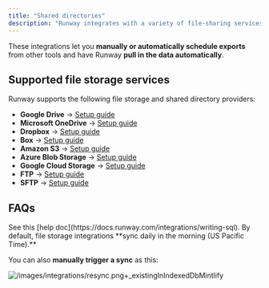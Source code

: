 ```yaml
---
title: "Shared directories"
description: "Runway integrates with a variety of file-sharing services, allowing you to seamlessly import data from external systems that may not have direct integrations with Runway. "
---
```


These integrations let you **manually or automatically schedule exports** from other tools and have Runway **pull in the data automatically**.

## **Supported file storage services**

Runway supports the following file storage and shared directory providers:

- **Google Drive** → [Setup guide](https://fivetran.com/docs/connectors/files/google-drive/setup-guide)
- **Microsoft OneDrive** → [Setup guide](https://fivetran.com/docs/connectors/files/one-drive/setup-guide)
- **Dropbox** → [Setup guide](https://fivetran.com/docs/connectors/files/dropbox/setup-guide)
- **Box** → [Setup guide](https://fivetran.com/docs/connectors/files/box/setup-guide)
- **Amazon S3** → [Setup guide](https://fivetran.com/docs/connectors/files/amazon-s3/setup-guide)
- **Azure Blob Storage** → [Setup guide](https://fivetran.com/docs/connectors/files/azure-blob-storage/setup-guide)
- **Google Cloud Storage** → [Setup guide](https://fivetran.com/docs/connectors/files/google-cloud-storage/setup-guide)
- **FTP** → [Setup guide](https://fivetran.com/docs/connectors/files/ftp)
- **SFTP** → [Setup guide](https://fivetran.com/docs/connectors/files/sftp)

## FAQs

<Accordion title="How do I write SQL in Runway?" icon="sparkles">
  See this [help doc](https://docs.runway.com/integrations/writing-sql).
</Accordion>

<Accordion title="How often do these integrations sync to Runway?" icon="sparkles">
  By default, file storage integrations **sync daily in the morning (US Pacific Time).**

  You can also **manually trigger a sync** as this:

  ![/images/integrations/resync.png\+\_existingInIndexedDbMintlify](/images/integrations/resync.png)
</Accordion>